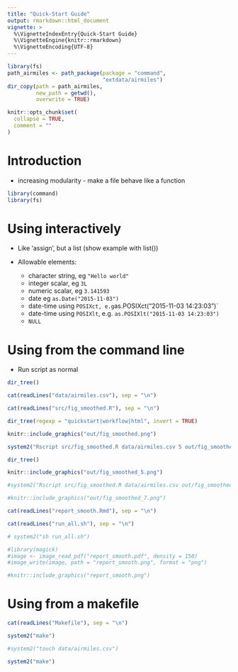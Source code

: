 ```yaml
---
title: "Quick-Start Guide"
output: rmarkdown::html_document
vignette: >
  %\VignetteIndexEntry{Quick-Start Guide}
  %\VignetteEngine{knitr::rmarkdown}
  %\VignetteEncoding{UTF-8}
---
```


```r
library(fs)
path_airmiles <- path_package(package = "command",
                              "extdata/airmiles")
dir_copy(path = path_airmiles,
         new_path = getwd(),
         overwrite = TRUE)
```

```r
knitr::opts_chunk$set(
  collapse = TRUE,
  comment = ""
)
```

# Introduction


- increasing modularity - make a file behave like a function


```r
library(command)
library(fs)
```

# Using interactively

- Like 'assign', but a list (show example with list())

- Allowable elements:
    - character string, eg `"Hello world"`
    - integer scalar, eg `3L`
    - numeric scalar, eg `3.141593`
    - date eg `as.Date("2015-11-03")`
    - date-time using `POSIXct, e.g `as.POSIXct("2015-11-03 14:23:03")`
    - date-time using `POSIXlt`, e.g. `as.POSIXlt("2015-11-03 14:23:03")`
    - `NULL`


# Using from the command line

- Run script as normal

```r
dir_tree()
```

```r
cat(readLines("data/airmiles.csv"), sep = "\n")
```
```r
cat(readLines("src/fig_smoothed.R"), sep = "\n")
```


```r
dir_tree(regexp = "quickstart|workflow|html", invert = TRUE)
```

```r
knitr::include_graphics("out/fig_smoothed.png")
```


```r
system2("Rscript src/fig_smoothed.R data/airmiles.csv 5 out/fig_smoothed_5.png")
```

```r
dir_tree()
```


```r
knitr::include_graphics("out/fig_smoothed_5.png")
```

```r
#system2("Rscript src/fig_smoothed.R data/airmiles.csv out/fig_smoothed_7.png --n=7")
```

```r
#knitr::include_graphics("out/fig_smoothed_7.png")
```

```r
cat(readLines("report_smooth.Rmd"), sep = "\n")
```

```r
cat(readLines("run_all.sh"), sep = "\n")
```


```r
# system2("sh run_all.sh")
```


```r
#library(magick)
#image <- image_read_pdf("report_smooth.pdf", density = 150)
#image_write(image, path = "report_smooth.png", format = "png")
```



```r
#knitr::include_graphics("report_smooth.png")
```


# Using from a makefile


```r
cat(readLines("Makefile"), sep = "\n")
```


```r
system2("make")
```

```r
#system2("touch data/airmiles.csv")
```

```r
system2("make")
```